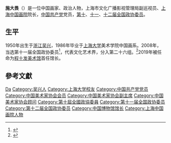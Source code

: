 '''施大畏'''（{{bd|1950年||}}）是一位中国画家、政治人物，上海市文化广播影视管理局副巡视员、[[上海中国画院|上海中国画院]]院长，[[中国共产党|中国共产党]]党员，[[第十届全国政协委员|第十]]、[[第十一届全国政协委员|十一]]、[[第十二届全国政协委员|十二届全国政协委员]]。

== 生平 ==
1950年出生于[[浙江|浙江]][[吴兴|吴兴]]，1986年毕业于[[上海大学|上海大学]]美术学院中国画系。2008年，当选第十一届全国政协委员<ref>{{cite news|title=第十一届全国政协委员名单|url=http://www.indaa.com.cn/zt/2009qglh/zxzs/200903/t20090303_127573.html|accessdate=2013-04-09|newspaper=新华社北京1月25日电 中国人民政治协商会议第十一届全国委员会委员名单(共2237人，2008年1月25日政协第十届全国委员会常务委员会第二十次会议通过)|date=2008年1月25日|deadurl=yes|archiveurl=https://web.archive.org/web/20130928014403/http://www.indaa.com.cn/zt/2009qglh/zxzs/200903/t20090303_127573.html|archivedate=2013年9月28日|df=}}</ref>，代表文化艺术界，分入第二十六组。<ref>{{cite news|title=全国政协信息-施大畏|url=http://www.cppcc.gov.cn/CMS/wylibary/showJcwyxtInfoWylibary.action?tabJcwyxt.guid=11W0009500&wytype=wjwy|accessdate=2013-04-11|newspaper=全国政协委员会|archive-date=2019-05-21|archive-url=https://web.archive.org/web/20190521191856/http://www.cppcc.gov.cn/CMS/wylibary/showJcwyxtInfoWylibary.action?tabJcwyxt.guid=11W0009500&wytype=wjwy|dead-url=no}}</ref>2019年被任命为[[程十发美术馆|程十发美术馆]]首任馆长。

== 參考文獻 ==
{{reflist}}

{{中国政治人物小作品}}
{{中国美术家协会第四届理事会}}
{{中国美术家协会第五届理事会}}
{{中国美术家协会第六届理事会}}
{{中国美术家协会第七届理事会}}
{{中国美术家协会第八届理事会}}
{{中国美术家协会第九届理事会}}
{{中国文学艺术界联合会第九届全国委员会}}
{{中国文学艺术界联合会第十届全国委员会}}

{{Authority control}}
{{DEFAULTSORT:Shi施}}
[[Category:施姓|Da]]
[[Category:吴兴人|Category:吴兴人]]
[[Category:上海大学校友|Category:上海大学校友]]
[[Category:中国共产党党员|Category:中国共产党党员]]
[[Category:中国美术家协会会员|Category:中国美术家协会会员]]
[[Category:中国美术家协会副主席|Category:中国美术家协会副主席]]
[[Category:中国美术家协会顾问|Category:中国美术家协会顾问]]
[[Category:第十屆全國政協委員|Category:第十屆全國政協委員]]
[[Category:第十一届全国政协委员|Category:第十一届全国政协委员]]
[[Category:第十二届全国政协委员|Category:第十二届全国政协委员]]
[[Category:中国博物馆馆长|Category:中国博物馆馆长]]
[[Category:上海中国画院人物|Category:上海中国画院人物]]